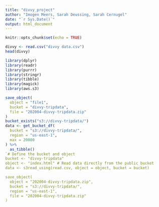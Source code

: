 ```yaml
---
title: "divvy_project"
author: "Imogen Meers, Sarah Deussing, Sarah Cernugel"
date: "`r Sys.Date()`"
output: html_document
---
```


```r
knitr::opts_chunk$set(echo = TRUE)
```

```r
divvy <- read.csv("divvy data.csv")
head(divvy)
```
```r
library(dplyr)
library(readr)
library(purrr)
library(stringr)
library(tibble)
library(magick)
library(aws.s3)
```

```r
save_object(
  object = "file1",
  bucket = "divvy-tripdata", 
  file = "202004-divvy-tripdata.zip"
)
bucket_exists("s3://divvy-tripdata/")
data <- get_bucket_df(
  bucket = "s3://divvy-tripdata/", 
  region = "us-east-1", 
  max = 20000
) %>% 
  as_tibble()
`# Define the bucket and object
bucket <- "divvy-tripdata" 
object <- "index.html" # Read data directly from the public bucket 
data <- s3read_using(read.csv, object = object, bucket = bucket)

save_object(
  object = "202004-divvy-tripdata.zip",
  bucket = "s3://divvy-tripdata/", 
  region = "us-east-1",
  file = "202004-divvy-tripdata.zip"
)

```

